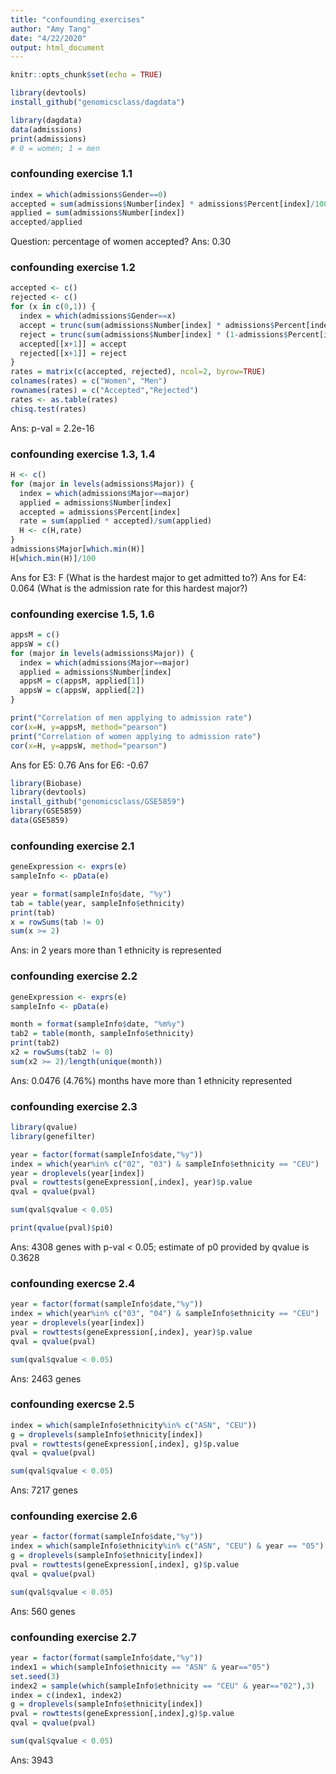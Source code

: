 ```yaml
---
title: "confounding_exercises"
author: "Amy Tang"
date: "4/22/2020"
output: html_document
---
```


```r
knitr::opts_chunk$set(echo = TRUE)
```

```r
library(devtools)
install_github("genomicsclass/dagdata")
```

```r
library(dagdata)
data(admissions)
print(admissions)
# 0 = women; 1 = men
```

### confounding exercise 1.1
```r
index = which(admissions$Gender==0)
accepted = sum(admissions$Number[index] * admissions$Percent[index]/100)
applied = sum(admissions$Number[index])
accepted/applied
```
Question: percentage of women accepted?
Ans: 0.30

### confounding exercise 1.2
```r
accepted <- c()
rejected <- c()
for (x in c(0,1)) {
  index = which(admissions$Gender==x)
  accept = trunc(sum(admissions$Number[index] * admissions$Percent[index]/100))
  reject = trunc(sum(admissions$Number[index] * (1-admissions$Percent[index]/100)))
  accepted[[x+1]] = accept
  rejected[[x+1]] = reject
}
rates = matrix(c(accepted, rejected), ncol=2, byrow=TRUE)
colnames(rates) = c("Women", "Men")
rownames(rates) = c("Accepted","Rejected")
rates <- as.table(rates)
chisq.test(rates)
```
Ans: p-val = 2.2e-16

### confounding exercise 1.3, 1.4
```r
H <- c()
for (major in levels(admissions$Major)) {
  index = which(admissions$Major==major)
  applied = admissions$Number[index]
  accepted = admissions$Percent[index]
  rate = sum(applied * accepted)/sum(applied)
  H <- c(H,rate)
}
admissions$Major[which.min(H)]
H[which.min(H)]/100
```
Ans for E3: F (What is the hardest major to get admitted to?)
Ans for E4: 0.064 (What is the admission rate for this hardest major?)

### confounding exercise 1.5, 1.6
```r
appsM = c()
appsW = c()
for (major in levels(admissions$Major)) {
  index = which(admissions$Major==major)
  applied = admissions$Number[index]
  appsM = c(appsM, applied[1])
  appsW = c(appsW, applied[2])
}

print("Correlation of men applying to admission rate")
cor(x=H, y=appsM, method="pearson")
print("Correlation of women applying to admission rate")
cor(x=H, y=appsW, method="pearson")
```
Ans for E5: 0.76
Ans for E6: -0.67


```r
library(Biobase)
library(devtools)
install_github("genomicsclass/GSE5859")
library(GSE5859)
data(GSE5859)
```
### confounding exercise 2.1
```r
geneExpression <- exprs(e)
sampleInfo <- pData(e)

year = format(sampleInfo$date, "%y")
tab = table(year, sampleInfo$ethnicity)
print(tab)
x = rowSums(tab != 0)
sum(x >= 2)
```
Ans: in 2 years more than 1 ethnicity is represented

### confounding exercise 2.2
```r
geneExpression <- exprs(e)
sampleInfo <- pData(e)

month = format(sampleInfo$date, "%m%y")
tab2 = table(month, sampleInfo$ethnicity)
print(tab2)
x2 = rowSums(tab2 != 0)
sum(x2 >= 2)/length(unique(month))
```
Ans: 0.0476 (4.76%) months have more than 1 ethnicity represented

### confounding exercise 2.3
```r
library(qvalue)
library(genefilter)

year = factor(format(sampleInfo$date,"%y"))
index = which(year%in% c("02", "03") & sampleInfo$ethnicity == "CEU")
year = droplevels(year[index])
pval = rowttests(geneExpression[,index], year)$p.value
qval = qvalue(pval)

sum(qval$qvalue < 0.05)

print(qvalue(pval)$pi0)
```
Ans: 4308 genes with p-val < 0.05; estimate of p0 provided by qvalue is 0.3628

### confounding exercse 2.4
```r
year = factor(format(sampleInfo$date,"%y"))
index = which(year%in% c("03", "04") & sampleInfo$ethnicity == "CEU")
year = droplevels(year[index])
pval = rowttests(geneExpression[,index], year)$p.value
qval = qvalue(pval)

sum(qval$qvalue < 0.05)
```
Ans: 2463 genes

### confounding exercse 2.5
```r
index = which(sampleInfo$ethnicity%in% c("ASN", "CEU"))
g = droplevels(sampleInfo$ethnicity[index])
pval = rowttests(geneExpression[,index], g)$p.value
qval = qvalue(pval)

sum(qval$qvalue < 0.05)
```
Ans: 7217 genes

### confounding exercise 2.6
```r
year = factor(format(sampleInfo$date,"%y"))
index = which(sampleInfo$ethnicity%in% c("ASN", "CEU") & year == "05")
g = droplevels(sampleInfo$ethnicity[index])
pval = rowttests(geneExpression[,index], g)$p.value
qval = qvalue(pval)

sum(qval$qvalue < 0.05)
```
Ans: 560 genes

### confounding exercise 2.7
```r
year = factor(format(sampleInfo$date,"%y"))
index1 = which(sampleInfo$ethnicity == "ASN" & year=="05")
set.seed(3)
index2 = sample(which(sampleInfo$ethnicity == "CEU" & year=="02"),3)
index = c(index1, index2)
g = droplevels(sampleInfo$ethnicity[index])
pval = rowttests(geneExpression[,index],g)$p.value
qval = qvalue(pval)

sum(qval$qvalue < 0.05)
```
Ans: 3943
